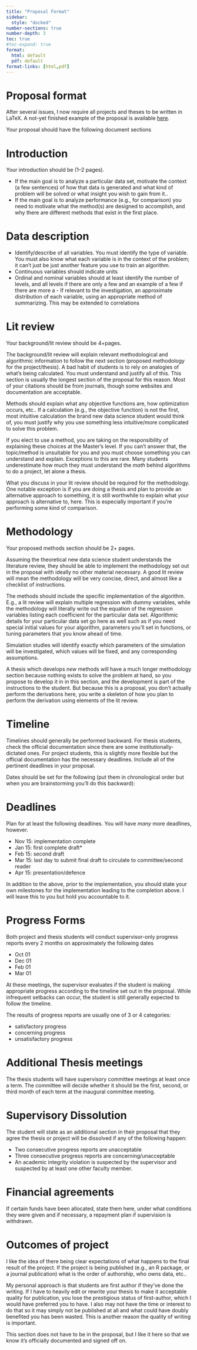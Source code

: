 ---
title: "Proposal Format"
sidebar:
  style: "docked"
number-sections: true
number-depth: 3
toc: true
#toc-expand: true
format:
  html: default
  pdf: default
format-links: [html,pdf]
---

# Proposal format {.unnumbered}

After several issues, I now require all projects and theses to be written in LaTeX. A not-yet finished example of the proposal is available [here](https://github.com/mateenshaikh/trumscdscproposaltemplate "github proposal template").

Your proposal should have the following document sections

# Introduction

Your introduction should be (1--2 pages).

-   If the main goal is to analyze a particular data set, motivate the context (a few sentences) of how that data is generated and what kind of problem will be solved or what insight you wish to gain from it..
-   If the main goal is to analyze performance (e.g., for comparison) you need to motivate what the method(s) are designed to accomplish, and why there are different methods that exist in the first place.

# Data description

-   Identify/describe of all variables. You must identify the type of variable. You must also know what each variable is in the context of the problem; it can't just be just another feature you use to train an algorithm.
-   Continuous variables should indicate units
-   Ordinal and nominal variables should at least identify the number of levels, and all levels if there are only a few and an example of a few if there are more a - If relevant to the investigation, an approximate distribution of each variable, using an appropriate method of summarizing. This may be extended to correlations

# Lit review

Your background/lit review should be 4+pages.

The background/lit review will explain relevant methodological and algorithmic information to follow the next section (proposed methodology for the project/thesis). A bad habit of students is to rely on analogies of what's being calculated. You must understand and justify all of this. This section is usually the longest section of the proposal for this reason. Most of your citations should be from journals, though some websites and documentation are acceptable.

Methods should explain what any objective functions are, how optimization occurs, etc.. If a calculation (e.g., the objective function) is not the first, most intuitive calculation the brand new data science student would think of, you must justify why you use something less intuitive/more complicated to solve this problem.

If you elect to use a method, you are taking on the responsibility of explaining these choices at the Master's level. If you can't answer that, the topic/method is unsuitable for you and you must choose something you can understand and explain. Exceptions to this are rare. Many students underestimate how much they must understand the *math* behind algorithms to do a project, let alone a thesis.

What you discuss in your lit review should be required for the methodology. One notable exception is if you are doing a thesis and plan to provide an alternative approach to something, it is still worthwhile to explain what your approach is alternative to, here. This is especially important if you're performing some kind of comparison.

# Methodology

Your proposed methods section should be 2+ pages.

Assuming the theoretical new data science student understands the literature review, they should be able to implement the methodology set out in the proposal with ideally no other material necessary. A good lit review will mean the methodology will be very concise, direct, and almost like a checklist of instructions.

The methods should include the specific implementation of the algorithm. E.g., a lit review will explain multiple regression with dummy variables, while the methodology will literally write out the equation of the regression variables listing each coefficient for the particular data set. Algorithmic details for your particular data set go here as well such as if you need special initial values for your algorithm, parameters you'll set in functions, or tuning parameters that you know ahead of time.

Simulation studies will identify exactly which parameters of the simulation will be investigated, which values will be fixed, and any corresponding assumptions.

A thesis which develops *new* methods will have a much longer methodology section because nothing exists to solve the problem at hand, so you propose to develop it in in this section, and the development is part of the instructions to the student. But because this is a proposal, you don't actually perform the derivations here, you write a skeleton of how you plan to perform the derivation using elements of the lit review.

# Timeline

Timelines should generally be performed backward. For thesis students, check the official documentation since there are some institutionally-dictated ones. For project students, this is slightly more flexible but the official documentation has the necessary deadlines. Include all of the pertinent deadlines in your proposal.

Dates should be set for the following (put them in chronological order but when you are brainstorming you'll do this backward):

# Deadlines

Plan for at least the following deadlines. You will have *many* more deadlines, however.

-   Nov 15: implementation complete
-   Jan 15: first complete draft\*
-   Feb 15: second draft
-   Mar 15: last day to submit final draft to circulate to committee/second reader
-   Apr 15: presentation/defence

In addition to the above, prior to the implementation, you should state your own milestones for the implementation leading to the completion above. I will leave this to you but hold you accountable to it.

# Progress Forms

Both project and thesis students will conduct supervisor-only progress reports every 2 months on approximately the following dates

-   Oct 01
-   Dec 01
-   Feb 01
-   Mar 01

At these meetings, the supervisor evaluates if the student is making appropriate progress according to the timeline set out in the proposal. While infrequent setbacks can occur, the student is still generally expected to follow the timeline.

The results of progress reports are usually one of 3 or 4 categories:

-   satisfactory progress
-   concerning progress
-   unsatisfactory progress

# Additional Thesis meetings

The thesis students will have supervisory committee meetings at least once a term. The committee will decide whether it should be the first, second, or third month of each term at the inaugural committee meeting.

# Supervisory Dissolution

The student will state as an additional section in their proposal that they agree the thesis or project will be dissolved if any of the following happen:

-   Two consecutive progress reports are unacceptable
-   Three consecutive progress reports are concerning/unacceptable
-   An academic integrity violation is suspected by the supervisor and suspected by at least one other faculty member.

# Financial agreements

If certain funds have been allocated, state them here, under what conditions they were given and if necessary, a repayment plan if supervision is withdrawn.

# Outcomes of project

I like the idea of there being clear expectations of what happens to the final result of the project. If the project is being published (e.g., an R package, or a journal publication) what is the order of authorship, who owns data, etc..

My personal approach is that students are first author if they've done the writing. If I have to heavily edit or rewrite your thesis to make it acceptable quality for publication, you lose the prestigious status of first-author, which I would have preferred you to have. I also may not have the time or interest to do that so it may simply not be published at all and what could have doubly benefited you has been wasted. This is another reason the quality of writing is important.

This section does not have to be in the proposal, but I like it here so that we know it's officially documented and signed off on.
